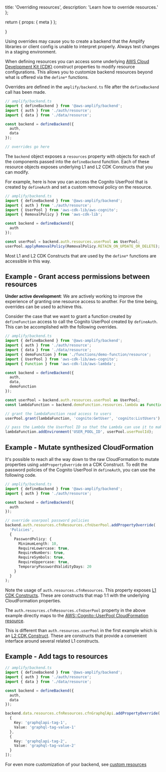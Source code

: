   title: 'Overriding resources',
  description: 'Learn how to override resources.'
};

  return {
    props: {
      meta
    }
  };

}

<Callout warning>

Using overrides may cause you to create a backend that the Amplify libraries or client config is unable to interpret properly. Always test changes in a staging environment.

</Callout>

When defining resources you can access some underlying [AWS Cloud Development Kit (CDK)](https://docs.aws.amazon.com/cdk/latest/guide/home.html) construct properties to modify resource configurations. This allows you to customize backend resources beyond what is offered via the `define*` functions.

Overrides are defined in the `amplify/backend.ts` file after the `defineBackend` call has been made.

```ts title="amplify/backend.ts"
// amplify/backend.ts
import { defineBackend } from '@aws-amplify/backend';
import { auth } from './auth/resource';
import { data } from './data/resource';

const backend = defineBackend({
  auth,
  data
});

// overrides go here
```

The `backend` object exposes a `resources` property with objects for each of the components passed into the `defineBackend` function. Each of these resource objects exposes underlying L1 and L2 CDK Constructs that you can modify.

For example, here is how you can access the Cognito UserPool that is created by `defineAuth` and set a custom removal policy on the resource.

```ts title="amplify/backend.ts"
// amplify/backend.ts
import { defineBackend } from '@aws-amplify/backend';
import { auth } from './auth/resource';
import { UserPool } from 'aws-cdk-lib/aws-cognito';
import { RemovalPolicy } from 'aws-cdk-lib';

const backend = defineBackend({
  auth
});

const userPool = backend.auth.resources.userPool as UserPool;
userPool.applyRemovalPolicy(RemovalPolicy.RETAIN_ON_UPDATE_OR_DELETE);
```

Most L1 and L2 CDK Constructs that are used by the `define*` functions are accessible in this way.

## Example - Grant access permissions between resources

<Callout info>

**Under active development**: We are actively working to improve the experience of granting one resource access to another. For the time being, overrides can be used to achieve this.

</Callout>

Consider the case that we want to grant a function created by `defineFunction` access to call the Cognito UserPool created by `defineAuth`. This can be accomplished with the following overrides.

```ts title="amplify/backend.ts"
// amplify/backend.ts
import { defineBackend } from '@aws-amplify/backend';
import { auth } from './auth/resource';
import { data } from './data/resource';
import { demoFunction } from './functions/demo-function/resource';
import { UserPool } from 'aws-cdk-lib/aws-cognito';
import { Function } from 'aws-cdk-lib/aws-lambda';

const backend = defineBackend({
  auth,
  data,
  demoFunction
});

const userPool = backend.auth.resources.userPool as UserPool;
const lambdaFunction = backend.demoFunction.resources.lambda as Function;

// grant the lambdaFunction read access to users
userPool.grant(lambdaFunction, 'cognito:GetUser', 'cognito:ListUsers');

// pass the Lambda the UserPool ID so that the Lambda can use it to make SDK calls
lambdaFunction.addEnvironment('USER_POOL_ID', userPool.userPoolId);
```

## Example - Mutate synthesized CloudFormation

It's possible to reach all the way down to the raw CloudFormation to mutate properties using `addPropertyOverride` on a CDK Construct. To edit the password policies of the Cognito UserPool in `defineAuth`, you can use the following code.

```ts
// amplify/backend.ts
import { defineBackend } from '@aws-amplify/backend';
import { auth } from './auth/resource';

const backend = defineBackend({
  auth
});

// override userpool password policies
backend.auth.resources.cfnResources.cfnUserPool.addPropertyOverride(
  'Policies',
  {
    PasswordPolicy: {
      MinimumLength: 10,
      RequireLowercase: true,
      RequireNumbers: true,
      RequireSymbols: true,
      RequireUppercase: true,
      TemporaryPasswordValidityDays: 20
    }
  }
);
```

Note the usage of `auth.resources.cfnResources`. This property exposes [L1 CDK Constructs](https://docs.aws.amazon.com/cdk/v2/guide/constructs.html#constructs_l1_using). These are constructs that map 1:1 with the underlying CloudFormation properties.

The `auth.resources.cfnResources.cfnUserPool` property in the above example directly maps to the [AWS::Cognito::UserPool CloudFormation resource](https://docs.aws.amazon.com/AWSCloudFormation/latest/UserGuide/aws-resource-cognito-userpool.html).

This is different than `auth.resources.userPool` in the first example which is an [L2 CDK Construct](https://docs.aws.amazon.com/cdk/v2/guide/constructs.html#constructs_using). These are constructs that provide a convenient interface around several related L1 constructs.

## Example - Add tags to resources

```ts title="amplify/backend.ts"
// amplify/backend.ts
import { defineBackend } from '@aws-amplify/backend';
import { auth } from './auth/resource';
import { data } from './data/resource';

const backend = defineBackend({
  auth,
  data
});

backend.data.resources.cfnResources.cfnGraphqlApi.addPropertyOverride('Tags', [
  {
    Key: 'graphqlapi-tag-1',
    Value: 'graphql-tag-value-1'
  },
  {
    Key: 'graphqlapi-tag-2',
    Value: 'graphql-tag-value-2'
  }
]);
```

For even more customization of your backend, see [custom resources](/gen2/build-a-backend/add-aws-services/custom-resources)
